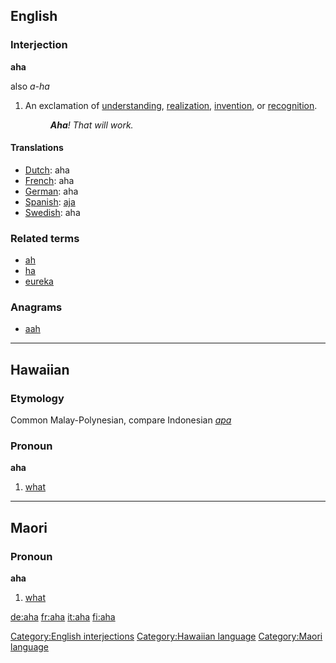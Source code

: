 {{see|AHA}}
==English==


===Interjection===
'''aha'''
;also ''a-ha''

# An exclamation of [[understanding]], [[realization]], [[invention]], or [[recognition]].
#: '''''Aha'''! That will work.''

[[Category:English interjections]]

====Translations====
*[[Dutch]]: aha
*[[French]]: aha
*[[German]]: aha
*[[Spanish]]: [[aja]]
*[[Swedish]]: aha

===Related terms===
*[[ah]]
*[[ha]]
*[[eureka]]

===Anagrams===
*[[aah]]

----

==Hawaiian==
===Etymology===
Common Malay-Polynesian, compare Indonesian ''[[apa]]''
===Pronoun===
'''aha'''

# [[what]]

[[Category:Hawaiian language]]

----

==Maori==
===Pronoun===
'''aha'''

# [[what]]

[[Category:Maori language]]

[[de:aha]]
[[fr:aha]]
[[it:aha]]
[[fi:aha]]